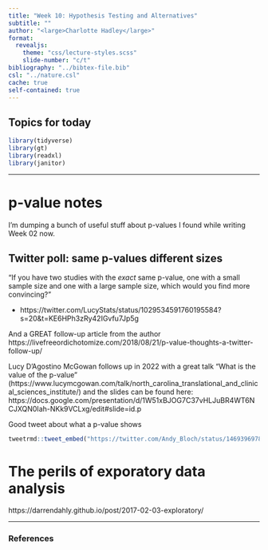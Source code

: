 ```yaml
---
title: "Week 10: Hypothesis Testing and Alternatives"
subtitle: ""
author: "<large>Charlotte Hadley</large>"
format: 
  revealjs:
    theme: "css/lecture-styles.scss"
    slide-number: "c/t"
bibliography: "../bibtex-file.bib"
csl: "../nature.csl"
cache: true
self-contained: true
---
```


## Topics for today

```r
library(tidyverse)
library(gt)
library(readxl)
library(janitor)
```

-----------

# p-value notes

I'm dumping a bunch of useful stuff about p-values I found while writing Week 02 now.

## Twitter poll: same p-values different sizes

"If you have two studies with the *exact* same p-value, one with a small sample size and one with a large sample size, which would you find more convincing?"

- https://twitter.com/LucyStats/status/1029534591760195584?s=20&t=KE6HPh3zRy42IGvfu7Jp5g

And a GREAT follow-up article from the author https://livefreeordichotomize.com/2018/08/21/p-value-thoughts-a-twitter-follow-up/

Lucy D’Agostino McGowan follows up in 2022 with a great talk "What is the value of the p-value" (https://www.lucymcgowan.com/talk/north_carolina_translational_and_clinical_sciences_institute/) and the slides can be found here: https://docs.google.com/presentation/d/1W51xBJOG7C37vHLJuBR4WT6NCJXQN0Iah-NKk9VCLxg/edit#slide=id.p

Good tweet about what a p-value shows

```r
tweetrmd::tweet_embed("https://twitter.com/Andy_Bloch/status/1469396978261913601?s=20&t=g3jbJvlH_ri3Qhjb4dq7qA")
```

# The perils of exporatory data analysis

https://darrendahly.github.io/post/2017-02-03-exploratory/



-----------

### References

::: {#refs}
:::

